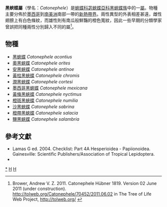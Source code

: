 {{NoteTA|G1=Butterfly}}
{{Automatic Taxobox
| taxon = Catonephele
| authority = Hübner, [1819]
| image = Catonephele.orites.4.JPG
| image_caption = [[奧黑蛺蝶|奧黑蛺蝶]] <br />''Catonephele orites''
| type_species = [[黑蛺蝶|黑蛺蝶]]<br />''Catonephele acontius''
| type_species_authority = (Linnaeus, 1771)
| subdivision_ranks = 物種
| subdivision = 共11種，詳見正文。
| synonyms =
* ''Epicalia'' <small>Doubleday, 1844</small>
* ''Epicalia'' <small>Boisduval 1870</small>
}}

'''黑蛺蝶屬'''（學名：''Catonephele''）是[[蛺蝶科|蛺蝶科]][[苾蛺蝶亞科|苾蛺蝶亞科]][[黑蛺蝶族|黑蛺蝶族]]中的一[[屬_(生物)|屬]]。物種主要分佈於[[墨西哥|墨西哥]]到[[南美洲|南美洲]]南部一帶的[[新熱帶界|新熱帶界]]。兩性異型的外表相差甚遠，雌性翅膀上有白色條紋，而雄性則有南瓜般鮮豔的橙色寬紋，因此一些早期的分類學家曾誤把同種兩性分別歸入不同的屬<ref>Brower, Andrew V. Z. 2011. Catonephele Hübner 1819. Version 02 June 2011 (under construction). http://tolweb.org/Catonephele/70452/2011.06.02 {{Wayback|url=http://tolweb.org/Catonephele/70452/2011.06.02 |date=20191130165627 }} in The Tree of Life Web Project, http://tolweb.org/ {{Wayback|url=http://tolweb.org/ |date=20110515100516 }}</ref>。

== 物種 ==
* [[黑蛺蝶|黑蛺蝶]] ''Catonephele acontius''
* [[奧黑蛺蝶|奧黑蛺蝶]] ''Catonephele orites''
* [[安黑蛺蝶|安黑蛺蝶]] ''Catonephele antinoe''
* [[黃柱黑蛺蝶|黃柱黑蛺蝶]] ''Catonephele chromis''
* [[潤黑蛺蝶|潤黑蛺蝶]] ''Catonephele cortesi''
* [[墨西哥黑蛺蝶|墨西哥黑蛺蝶]] ''Catonephele mexicana''
* [[黃條黑蛺蝶|黃條黑蛺蝶]] ''Catonephele nyctimus''
* [[橙斑黑蛺蝶|橙斑黑蛺蝶]] ''Catonephele numilia''
* [[沙黑蛺蝶|沙黑蛺蝶]] ''Catonephele sabrina''
* [[橙帶黑蛺蝶|橙帶黑蛺蝶]] ''Catonephele salacia''
* [[鹽黑蛺蝶|鹽黑蛺蝶]] ''Catonephele salambria''

== 參考文獻 ==
{{reflist}}
* Lamas G ed. 2004. Checklist: Part 4A Hesperioidea - Papiionoidea. Gainesville: Scientific Publishers/Association of Tropical Lepidoptera.
* {{Cite book | author = 寿建新 周尧 李宇飞 | title = 世界蝴蝶分類名錄 | location = 中國 | publisher = 陝西科學技術出版社 | date = 2006-04-01 | ISBN = 9787536936768 | language= zh-hans }}

{{Commons category|Catonephele}}

{{苾蛺蝶亞科}}
{{Taxonbar}}
[[Category:黑蛺蝶屬|*]]
[[Category:黑蛺蝶族|H]]
[[Category:_1819年描述的分类群|H]]